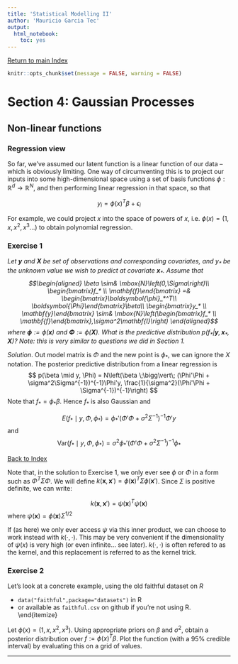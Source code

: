```yaml
---
title: 'Statistical Modelling II'
author: 'Mauricio Garcia Tec'
output: 
  html_notebook: 
    toc: yes
---
```


$$
\DeclareMathOperator{\N}{N}
\DeclareMathOperator{\Gam}{Gamma}
\DeclareMathOperator{\Wish}{Wishart}
\DeclareMathOperator{\tr}{tr}
\DeclareMathOperator{\Po}{Poisson}
\DeclareMathOperator{\Prob}{P}
\newcommand{\D}[1]{\mathrm{#1}}
$$

[Return to main Index](https://github.com/mauriciogtec/statsmodelling2)

```r
knitr::opts_chunk$set(message = FALSE, warning = FALSE)
```


# Section 4: Gaussian Processes

## Non-linear functions

### Regression view

So far, we've assumed our latent function is a linear function of our data -- which is obviously limiting. One way of circumventing this is to project our inputs into some high-dimensional space using a set of basis functions $\phi:\mathbb{R}^d\rightarrow \mathbb{R}^N$, and then performing linear regression in that space, so that

$$y_i = \phi(x)^T\beta + \epsilon_i$$

For example, we could project $x$ into the space of powers of $x$, i.e. $\phi(x) = (1,x,x^2,x^3\dots)$ to obtain polynomial regression.

### Exercise 1

*Let $\mathbf{y}$ and $\mathbf{X}$ be set of observations and corresponding covariates, and $y_*$ be the unknown value we wish to predict at covariate $\mathbf{x}_*$.  Assume that
  $$\begin{aligned}
    \beta \sim& \mbox{N}\left(0,\Sigma\right)\\
    \begin{bmatrix}f_* \\ \mathbf{f}\end{bmatrix} =& \begin{bmatrix}\boldsymbol{\phi}_*^T\\ \boldsymbol{\Phi}\end{bmatrix}\beta\\
      \begin{bmatrix}y_* \\ \mathbf{y}\end{bmatrix} \sim& \mbox{N}\left(\begin{bmatrix}f_* \\ \mathbf{f}\end{bmatrix},\sigma^2\mathbf{I}\right)
      \end{aligned}$$
  where $\boldsymbol{\phi}:=\phi(\mathbf{x})$ and $\boldsymbol{\Phi}:=\phi(\mathbf{X})$.
  What is the predictive distribution $p(f_*|\mathbf{y},\mathbf{x}_*,\mathbf{X})$? Note: this is very similar to questions we did in Section 1.*
 
*Solution*. Out model matrix is $\Phi$ and the new point is $\phi_*$, we can ignore the $X$ notation. The posterior predictive distribution from a linear regression is
$$
p(\beta \mid y, \Phi)  = N\left(\beta \;\bigg\vert\; (\Phi'\Phi + \sigma^2\Sigma^{-1})^{-1}\Phi'y, \frac{1}{\sigma^2}(\Phi'\Phi + \Sigma^{-1})^{-1}\right)
$$
Note that $f_* = \phi_* \beta$. Hence $f_*$ is also Gaussian and

$$
E(f_* \mid y, \Phi, \phi_*) = \phi_*'(\Phi'\Phi + \sigma^2\Sigma^{-1})^{-1}\Phi'y
$$
and
$$
\mathrm{Var}(f_* \mid y, \Phi, \phi_*) = \sigma^2\phi_*'(\Phi'\Phi + \sigma^2\Sigma^{-1})^{-1}\phi_*
$$

[Back to Index](#TOC)

Note that, in the solution to Exercise 1, we only ever see $\phi$ or $\Phi$ in a form such as $\Phi^T\Sigma\Phi$. We will define $k(\mathbf{x},\mathbf{x}') = \phi(\mathbf{x})^T\Sigma\phi(\mathbf{x}')$. Since $\Sigma$ is positive definite, we can write:

$$k(\mathbf{x},\mathbf{x}') = \psi(\mathbf{x})^T\psi(\mathbf{x})$$
where $\psi(\mathbf{x}) = \phi(\mathbf{x})\Sigma^{1/2}$

If (as here) we only ever access $\psi$ via this inner product, we can choose to work instead with $k(\cdot,\cdot)$. This may be very convenient if the dimensionality of $\psi(x)$ is very high (or even infinite... see later). $k(\cdot,\cdot)$ is often refered to as the kernel, and this replacement is referred to as the kernel trick.

### Exercise 2

Let's look at a concrete example, using the old faithful dataset on $R$

* `data("faithful",package="datasets")` in R
* or available as `faithful.csv` on github if you're not using R.
\end{itemize}

Let $\phi(x) = (1,x,x^2,x^3)$. Using appropriate priors on $\beta$ and $\sigma^2$, obtain a posterior distribution over $f:=\phi(x)^T\beta$. Plot the function (with a 95% credible interval) by evaluating this on a grid of values.
  
  
  


----